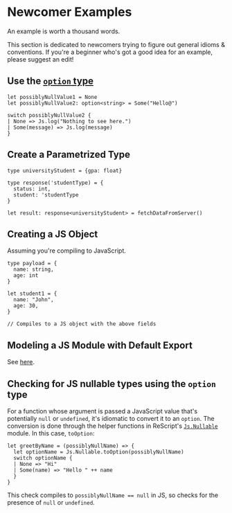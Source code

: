 # Newcomer Examples

An example is worth a thousand words.

This section is dedicated to newcomers trying to figure out general idioms & conventions. If you're a beginner who's got a good idea for an example, please suggest an edit!

## Use the [`option` type](null-undefined-option.md)

```res
let possiblyNullValue1 = None
let possiblyNullValue2: option<string> = Some("Hello@")

switch possiblyNullValue2 {
| None => Js.log("Nothing to see here.")
| Some(message) => Js.log(message)
}
```

## Create a Parametrized Type

```res
type universityStudent = {gpa: float}

type response('studentType) = {
  status: int,
  student: 'studentType
}

let result: response<universityStudent> = fetchDataFromServer()
```

## Creating a JS Object

Assuming you're compiling to JavaScript.

```res
type payload = {
  name: string,
  age: int
}

let student1 = {
  name: "John",
  age: 30,
}

// Compiles to a JS object with the above fields
```

## Modeling a JS Module with Default Export

See [here](/docs/reason-compiler/latest/import-export#import-a-default-value).

## Checking for JS nullable types using the `option` type

For a function whose argument is passed a JavaScript value that's potentially `null` or `undefined`, it's idiomatic to convert it to an `option`. The conversion is done through the helper functions in ReScript's [`Js.Nullable`](/apis/javascript/latest/js/nullable#t) module. In this case, `toOption`:

```res
let greetByName = (possiblyNullName) => {
  let optionName = Js.Nullable.toOption(possiblyNullName)
  switch optionName {
  | None => "Hi"
  | Some(name) => "Hello " ++ name
  }
}
```

This check compiles to `possiblyNullName == null` in JS, so checks for the presence of `null` or `undefined`.
